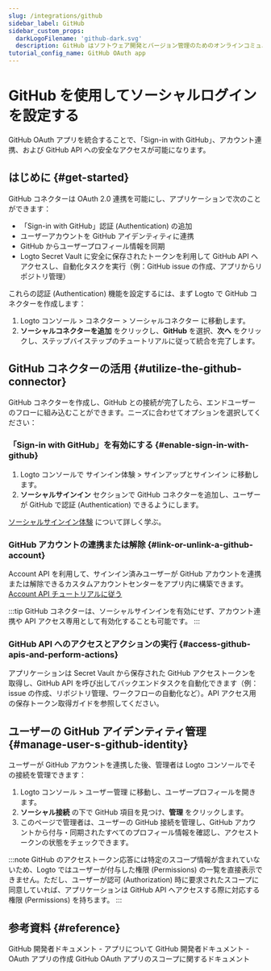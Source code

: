 ```yaml
---
slug: /integrations/github
sidebar_label: GitHub
sidebar_custom_props:
  darkLogoFilename: 'github-dark.svg'
  description: GitHub はソフトウェア開発とバージョン管理のためのオンラインコミュニティです。
tutorial_config_name: GitHub OAuth app
---
```




# GitHub を使用してソーシャルログインを設定する

GitHub OAuth アプリを統合することで、「Sign-in with GitHub」、アカウント連携、および GitHub API への安全なアクセスが可能になります。

<GuideTip />

## はじめに \{#get-started}

GitHub コネクターは OAuth 2.0 連携を可能にし、アプリケーションで次のことができます：

- 「Sign-in with GitHub」認証 (Authentication) の追加
- ユーザーアカウントを GitHub アイデンティティに連携
- GitHub からユーザープロフィール情報を同期
- Logto Secret Vault に安全に保存されたトークンを利用して GitHub API へアクセスし、自動化タスクを実行（例：GitHub issue の作成、アプリからリポジトリ管理）

これらの認証 (Authentication) 機能を設定するには、まず Logto で GitHub コネクターを作成します：

1. <CloudLink to="/connectors/social">
     Logto コンソール > コネクター > ソーシャルコネクター
   </CloudLink> に移動します。
2. **ソーシャルコネクターを追加** をクリックし、**GitHub** を選択、**次へ** をクリックし、ステップバイステップのチュートリアルに従って統合を完了します。

<Integration />

## GitHub コネクターの活用 \{#utilize-the-github-connector}

GitHub コネクターを作成し、GitHub との接続が完了したら、エンドユーザーのフローに組み込むことができます。ニーズに合わせてオプションを選択してください：

### 「Sign-in with GitHub」を有効にする \{#enable-sign-in-with-github}

1. Logto コンソールで <CloudLink to="/sign-in-experience/sign-up-and-sign-in">サインイン体験 > サインアップとサインイン</CloudLink> に移動します。
2. **ソーシャルサインイン** セクションで GitHub コネクターを追加し、ユーザーが GitHub で認証 (Authentication) できるようにします。

[ソーシャルサインイン体験](/end-user-flows/sign-up-and-sign-in/social-sign-in) について詳しく学ぶ。

### GitHub アカウントの連携または解除 \{#link-or-unlink-a-github-account}

Account API を利用して、サインイン済みユーザーが GitHub アカウントを連携または解除できるカスタムアカウントセンターをアプリ内に構築できます。[Account API チュートリアルに従う](/end-user-flows/account-settings/by-account-api#link-a-new-social-connection)

:::tip
GitHub コネクターは、ソーシャルサインインを有効にせず、アカウント連携や API アクセス専用として有効化することも可能です。
:::

### GitHub API へのアクセスとアクションの実行 \{#access-github-apis-and-perform-actions}

アプリケーションは Secret Vault から保存された GitHub アクセストークンを取得し、GitHub API を呼び出してバックエンドタスクを自動化できます（例：issue の作成、リポジトリ管理、ワークフローの自動化など）。API アクセス用の保存トークン取得ガイドを参照してください。

## ユーザーの GitHub アイデンティティ管理 \{#manage-user-s-github-identity}

ユーザーが GitHub アカウントを連携した後、管理者は Logto コンソールでその接続を管理できます：

1. <CloudLink to="/users">
     Logto コンソール > ユーザー管理
   </CloudLink> に移動し、ユーザープロフィールを開きます。
2. **ソーシャル接続** の下で GitHub 項目を見つけ、**管理** をクリックします。
3. このページで管理者は、ユーザーの GitHub 接続を管理し、GitHub アカウントから付与・同期されたすべてのプロフィール情報を確認し、アクセストークンの状態をチェックできます。

:::note
GitHub のアクセストークン応答には特定のスコープ情報が含まれていないため、Logto ではユーザーが付与した権限 (Permissions) の一覧を直接表示できません。ただし、ユーザーが認可 (Authorization) 時に要求されたスコープに同意していれば、アプリケーションは GitHub API へアクセスする際に対応する権限 (Permissions) を持ちます。
:::

## 参考資料 \{#reference}

<Url href="https://docs.github.com/en/developers/apps/getting-started-with-apps/about-apps">
  GitHub 開発者ドキュメント - アプリについて
</Url>

<Url href="https://docs.github.com/en/developers/apps/building-oauth-apps/creating-an-oauth-app">
  GitHub 開発者ドキュメント - OAuth アプリの作成
</Url>

<Url href="https://docs.github.com/en/apps/oauth-apps/building-oauth-apps/scopes-for-oauth-apps">
  GitHub OAuth アプリのスコープに関するドキュメント
</Url>
